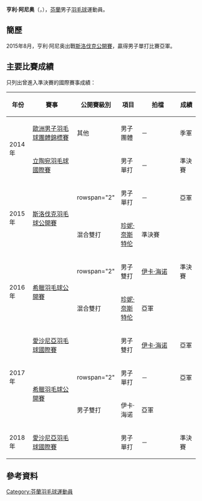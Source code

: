 {{noteTA|G1=Badminton}}
{{Infobox 羽球選手
| playername              = 亨利·阿尼奥<br/>{{lang|fi|Henri Aarnio}}
| image                   = 
| size                    = 
| caption                 = 
| birth_name              = 
| date_of_birth           = {{birth_date_and_age|1993|7|9}}
| place_of_birth          = 
| height                  = 
| weight                  =
| event                   = 男子單打、男子雙打、混合雙打
| country                 = {{FIN}}
| years_started           = 
| handedness              = 
| coach                   = 
| highest_ranking         = 第74位（男雙-[[伊卡·海诺|伊卡·海诺]]）
| date_of_highest_ranking = 2017年9月7日<ref name="ranking">{{en}}[http://bwfcontent.tournamentsoftware.com/ranking/player.aspx?id=14253&player=165976 BWF World Ranking - Ranking of Henri AARNIO (62470)]</ref>
| current_ranking         = 第159位（男單）<br/>第74位（男雙-[[伊卡·海诺|伊卡·海诺]]）<br/>第787位（混雙-[[珍妮·奈斯特伦|奈斯特伦]]）
| date_of_current_ranking = 2017年9月7日<ref>{{en}}[http://bwfcontent.tournamentsoftware.com/ranking/category.aspx?id=14253&category=472 BWF World Ranking - BWF世界排名榜 (9/7/2017) - Men's singles]</ref><ref>{{en}}[http://bwfcontent.tournamentsoftware.com/ranking/category.aspx?id=14253&category=474 BWF World Ranking - BWF世界排名榜 (9/7/2017) - Men's doubles] {{Wayback|url=http://bwfcontent.tournamentsoftware.com/ranking/category.aspx?id=14253&category=474 |date=20210813064938 }}</ref><ref>{{en}}[http://bwfcontent.tournamentsoftware.com/ranking/category.aspx?id=14253&category=476 BWF World Ranking - BWF世界排名榜 (9/7/2017) - Mixed doubles] {{Wayback|url=http://bwfcontent.tournamentsoftware.com/ranking/category.aspx?id=14253&category=476 |date=20210813064914 }}</ref>
| played                  = 88勝–72負（男單）<br/>41勝–49負（男雙）<br/>15勝–24負（混雙）
| titles                  = 
| bwf_profile             = 9F55203F-6402-44E5-BF8F-D69831EFAD83
| bwf_id                  = 62470
| updated                 = 2017年9月7日
}}
{{MedalTableTop}}
{{MedalSport | 男子[[羽毛球|羽毛球]]}}
{{MedalCountry | {{FIN}}}}
{{MedalCompetition | [[歐洲男女子羽毛球團體錦標賽|歐洲男女子羽毛球團體錦標賽]]}}
{{MedalBronze| [[2014年歐洲男子羽毛球團體錦標賽|2014年 巴塞爾]] | 男子團體 }}
{{MedalBottom}}
'''亨利·阿尼奥'''（{{lang-fi|'''Henri Aarnio'''}}，{{bd|1993年|7月9日|}}），[[芬蘭|芬蘭]]男子[[羽毛球|羽毛球]]運動員。

==簡歷==
2015年8月，亨利·阿尼奥出戰[[2015年斯洛伐克羽毛球公開賽|斯洛伐克公開賽]]，贏得男子單打比賽亞軍。

==主要比賽成績==
只列出曾進入準決賽的國際賽事成績：
{| class=wikitable style="text-align:center; font-size:small;" 
!width="50"|年份
!width="180"|賽事
!width="80"|公開賽級別
!width="60"|項目
!width="150"|拍檔
!width="50"|成績
|-
!rowspan="2"|2014年
|[[2014年歐洲男子羽毛球團體錦標賽|歐洲男子羽毛球團體錦標賽]]
|其他
|男子團體
|－
|bgcolor="#b8860b"|季軍
|-
|[[2014年立陶宛羽毛球國際賽|立陶宛羽毛球國際賽]]
|{{BWFFS}}
|男子單打
|－
|bgcolor="#b8860b"|準決賽
|-
!rowspan="2"|2015年
|rowspan="2"|[[2015年斯洛伐克羽毛球公開賽|斯洛伐克羽毛球公開賽]]
|rowspan="2" {{BWFFS}}
|男子單打
|－
|bgcolor="silver"|亞軍
|-
|混合雙打
|[[珍妮·奈斯特伦|珍妮·奈斯特伦]]
|bgcolor="#b8860b"|準決賽
|-
!rowspan="2"|2016年
|rowspan="2"|[[2016年希臘羽毛球公開賽|希臘羽毛球公開賽]]
|rowspan="2" {{BWFIS}}
|男子雙打
|[[伊卡·海诺|伊卡·海诺]]
|bgcolor="#b8860b"|準決賽
|-
|混合雙打
|[[珍妮·奈斯特伦|珍妮·奈斯特伦]]
|bgcolor="silver"|亞軍
|-
!rowspan="3"|2017年
|[[2017年愛沙尼亞羽毛球國際賽|愛沙尼亞羽毛球國際賽]]
|{{BWFIS}}
|男子雙打
|[[伊卡·海诺|伊卡·海诺]]
|bgcolor="silver"|亞軍
|-
|rowspan="2"|[[2017年希臘羽毛球公開賽|希臘羽毛球公開賽]]
|rowspan="2" {{BWFIS}}
|男子單打
|－
|bgcolor="silver"|亞軍
|-
|男子雙打
|伊卡·海诺
|bgcolor="silver"|亞軍
|-
!rowspan="1"|2018年
|[[2018年愛沙尼亞羽毛球國際賽|愛沙尼亞羽毛球國際賽]]
|{{BWFIS}}
|男子單打
|－
|bgcolor="#b8860b"|準決賽
|}
{{BWF賽事級別索引}}

==參考資料==
{{Reflist}}

{{DEFAULTSORT:Aarnio, Henri}}
[[Category:芬蘭羽毛球運動員|Category:芬蘭羽毛球運動員]]